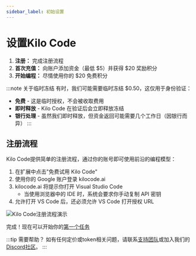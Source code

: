 ```yaml
---
sidebar_label: 初始设置
---
```



# 设置Kilo Code

1. **注册：** 完成注册流程
2. **首次充值：** 向账户添加资金（最低 $5）并获得 $20 奖励积分
3. **开始编程：** 尽情使用你的 $20 免费积分

:::note 关于临时冻结
有时，我们可能需要临时冻结 $0.50，这仅用于身份验证：

- **免费** - 这是临时授权，不会被收取费用
- **即时释放** - Kilo Code 在验证后会立即释放冻结
- **银行处理** - 虽然我们即时释放，但资金返回可能需要几个工作日（因银行而异）
  :::

## 注册流程

Kilo Code提供简单的注册流程，通过你的账号即可使用前沿的编程模型：

1. 在扩展中点击"免费试用 Kilo Code"
2. 使用你的 Google 账户登录 kilocode.ai
3. kilocode.ai 将提示你打开 Visual Studio Code
   - 当使用浏览器中的 IDE 时，系统会要求你手动复制 API 密钥
4. 允许打开 VS Code 后，还必须允许 VS Code 打开授权 URL

<img
  src="/docs/img/setting-up/signupflow.gif"
  alt="Kilo Code注册流程演示"
/>

完成！现在可以开始你的[第一个任务](/getting-started/your-first-task)

:::tip 需要帮助？
如有任何定价或token相关问题，请联系[支持团队](mailto:hi@kilocode.ai)或加入我们的<a href={DISCORD_URL} target='_blank'>Discord社区</a>。
:::
